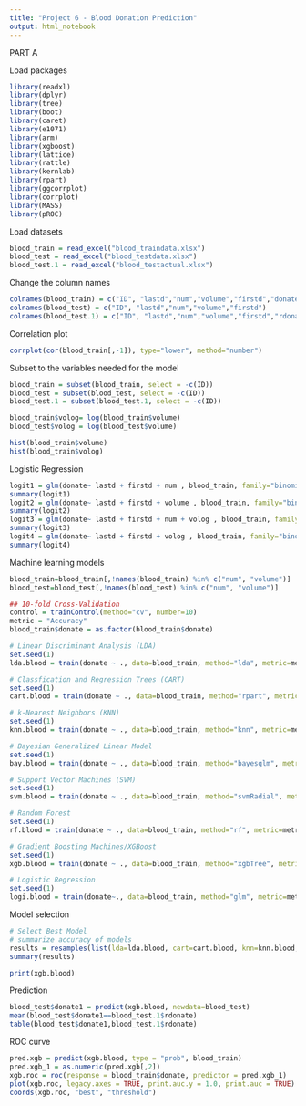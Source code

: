 ```yaml
---
title: "Project 6 - Blood Donation Prediction"
output: html_notebook
---
```


PART A

Load packages

```r
library(readxl)
library(dplyr)
library(tree)
library(boot)
library(caret)
library(e1071)
library(arm)
library(xgboost)
library(lattice)
library(rattle)
library(kernlab)
library(rpart)
library(ggcorrplot)
library(corrplot)
library(MASS)
library(pROC)
```

Load datasets

```r
blood_train = read_excel("blood_traindata.xlsx")
blood_test = read_excel("blood_testdata.xlsx")
blood_test.1 = read_excel("blood_testactual.xlsx")
```

Change the column names

```r
colnames(blood_train) = c("ID", "lastd","num","volume","firstd","donate")
colnames(blood_test) = c("ID", "lastd","num","volume","firstd")
colnames(blood_test.1) = c("ID", "lastd","num","volume","firstd","rdonate")
```

Correlation plot

```r
corrplot(cor(blood_train[,-1]), type="lower", method="number")
```

Subset to the variables needed for the model

```r
blood_train = subset(blood_train, select = -c(ID))
blood_test = subset(blood_test, select = -c(ID))
blood_test.1 = subset(blood_test.1, select = -c(ID))

blood_train$volog= log(blood_train$volume)
blood_test$volog = log(blood_test$volume)

hist(blood_train$volume)
hist(blood_train$volog)
```

Logistic Regression

```r
logit1 = glm(donate~ lastd + firstd + num , blood_train, family="binomial")
summary(logit1)
logit2 = glm(donate~ lastd + firstd + volume , blood_train, family="binomial")
summary(logit2)
logit3 = glm(donate~ lastd + firstd + num + volog , blood_train, family="binomial")
summary(logit3)
logit4 = glm(donate~ lastd + firstd + volog , blood_train, family="binomial")
summary(logit4)
```

Machine learning models

```r
blood_train=blood_train[,!names(blood_train) %in% c("num", "volume")] 
blood_test=blood_test[,!names(blood_test) %in% c("num", "volume")] 

## 10-fold Cross-Validation
control = trainControl(method="cv", number=10)
metric = "Accuracy"
blood_train$donate = as.factor(blood_train$donate)

# Linear Discriminant Analysis (LDA)
set.seed(1)
lda.blood = train(donate ~ ., data=blood_train, method="lda", metric=metric, trControl=control)

# Classfication and Regression Trees (CART)
set.seed(1)
cart.blood = train(donate ~ ., data=blood_train, method="rpart", metric=metric, trControl=control)

# k-Nearest Neighbors (KNN)
set.seed(1)
knn.blood = train(donate ~ ., data=blood_train, method="knn", metric=metric, trControl=control)

# Bayesian Generalized Linear Model
set.seed(1)
bay.blood = train(donate ~ ., data=blood_train, method="bayesglm", metric=metric, trControl=control)

# Support Vector Machines (SVM)
set.seed(1)
svm.blood = train(donate ~ ., data=blood_train, method="svmRadial", metric=metric, trControl=control)

# Random Forest
set.seed(1)
rf.blood = train(donate ~ ., data=blood_train, method="rf", metric=metric, trControl=control)

# Gradient Boosting Machines/XGBoost
set.seed(1)
xgb.blood = train(donate ~ ., data=blood_train, method="xgbTree", metric=metric, trControl=control)

# Logistic Regression
set.seed(1)
logi.blood = train(donate~., data=blood_train, method="glm", metric=metric, trControl=control)
```

Model selection

```r
# Select Best Model
# summarize accuracy of models
results = resamples(list(lda=lda.blood, cart=cart.blood, knn=knn.blood, bay=bay.blood, svm=svm.blood, rf=rf.blood, xgb=xgb.blood, logi=logi.blood))
summary(results)

print(xgb.blood)
```

Prediction

```r

blood_test$donate1 = predict(xgb.blood, newdata=blood_test)
mean(blood_test$donate1==blood_test.1$rdonate)
table(blood_test$donate1,blood_test.1$rdonate)

```

ROC curve

```r
pred.xgb = predict(xgb.blood, type = "prob", blood_train)
pred.xgb_1 = as.numeric(pred.xgb[,2])
xgb.roc = roc(response = blood_train$donate, predictor = pred.xgb_1)
plot(xgb.roc, legacy.axes = TRUE, print.auc.y = 1.0, print.auc = TRUE)
coords(xgb.roc, "best", "threshold")
```

